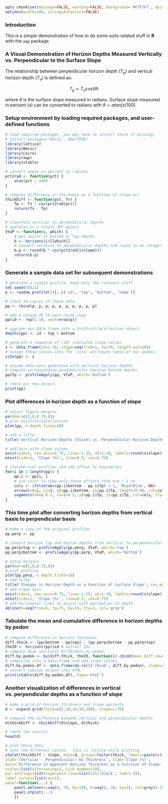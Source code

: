 <!--
manually process like this:
library(knitr); library(markdown)
knit('vertical_vs_perpendicular.Rmd')
markdownToHTML('vertical_vs_perpendicular.md', 'vertical_vs_perpendicular.html')
-->

```r
opts_chunk$set(message=FALSE, warning=FALSE, background='#F7F7F7', dpi=100, fig.align='center', dev='CairoPNG', tidy=FALSE)
options(width=100, stringsAsFactors=FALSE)
```

### Introduction
This is a simple demonstration of how to do some soils-related stuff in **R** with the `aqp` package.


### A Visual Demonstration of Horizon Depths Measured Vertically vs. Perpendicular to the Surface Slope

The relationship between perpendicular horizon depth ($T_{p}$) and vertical horizon depth ($T_{v}$) is defined as: 

$$T_{p} = T_{v} cos(\theta)$$

where $\theta$ is the surface slope measured in radians. Surface slope measured in percent ($s$) can be converted to radians with $\theta = atan(s / 100)$.

### Setup environment by loading required packages, and user-defined functions
```r
# load required packages, you may have to install these if missing:
# install.packages('Hmisc', dep=TRUE)
library(lattice)
library(Hmisc)
library(Cairo)
library(aqp)
library(xtable)

# convert angle in percent to radians
pct2rad <- function(pct) {
	atan(pct / 100)
}

# compute difference in thickness as a function of slope pct
thickDiff <- function(pct, Tv) {
	Tp <- Tv * cos(pct2rad(pct))
	return(Tv - Tp)
}

# transform vertical to perpendicular depths
# operates on a single SPC object
VtoP <- function(i, which) {
	# get vector of bottom or top depths
	b <- horizons(i)[[which]]
	# convert vertical to perpendicular depths and round to an integer
	b.p <- round(b * cos(pct2rad(i$slope)))
	return(b.p)
}
```





### Generate a sample data set for subsequent demonstrations
```r
# generate a single profile, keep only the relevant stuff
set.seed(54321)
p <- random_profile(1)[, c('id', 'top', 'bottom', 'name')]

# stack 10 copies of these data
pp <- rbind(p, p, p, p, p, p, p, p, p, p)

# add a unique ID to each chunk copy
pp$id <- rep(1:10, each=nrow(p))

# upgrade our data.frame into a SoilProfileCollection object
depths(pp) <- id ~ top + bottom

# generate a sequence of (10) simulated slope values
s <- data.frame(id=1:10, slope=seq(from=1, to=70, length.out=10))
# assign these values into the 'site' attribute table of our pedons
site(pp) <- s

# assume data were generated with vertical horizon depths
# compute corresponding perpendicular horizon bottom depths
pp$Tp <- profileApply(pp, VtoP, which='bottom')

# check our new object:
print(pp)
```

### Plot differences in horizon depth as a function of slope
```r
# adjust figure margins
par(mar=c(2,0,0.75,0))
# plot SoilProfileCollection
plot(pp, n.depth.ticks=10)

# add a title
title('Vertical Horizon Depths (black) vs. Perpendicular Horizon Depths (blue)', cex.main=0.75)

# add axis with slope values
axis(side=1, cex.axis=0.75, line=-1.25, at=1:10, labels=round(s$slope))
mtext(side=1, 'Slope (%)', line=0.5, cex=0.75)

# iterate over profiles and add offset hz boundaries
for(i in 1:length(pp)) {
	pp.i <- pp[i, ]
	# use color to show only those offsets that are > 1 cm
	cols <- ifelse(abs(pp.i$bottom - pp.i$Tp) > 1, 'RoyalBlue', NA)
	arrows(x0=i, x1=i, y0=pp.i$bottom, y1=pp.i$Tp, length=0.08, col=cols)
	segments(x0=i-0.2, x1=i+0.2, y0=pp.i$Tp, y1=pp.i$Tp, col=cols, lty=2)
}
```

### This time plot after converting horizon depths from vertical basis to perpendicular basis
```r
# make a copy of the original profiles
pp.perp <- pp

# convert horizon top and bottom depths from vertical to perpendicular basis
pp.perp$top <- profileApply(pp.perp, VtoP, which='top')
pp.perp$bottom <- profileApply(pp.perp, VtoP, which='bottom')

# setup margins
par(mar=c(2,0,0.75,0))
# plot profiles
plot(pp.perp, n.depth.ticks=10)
# add title
title('Changes in Horizon Depth as a Function of Surface Slope', cex.main=0.75)
# add slope axis
axis(side=1, cex.axis=0.75, line=-1.25, at=1:10, labels=round(s$slope))
mtext(side=1, 'Slope (%)', line=0.5, cex=0.75)
# add horizontal lines to assist with perception of depth
abline(h=seq(from=5, to=75, by=5), lty=3, col='grey')
```

### Tabulate the mean and cumulative difference in horizon depths by pedon
```r
# compute difference in horizon thickness
diff.thick <- (pp$bottom - pp$top) - (pp.perp$bottom - pp.perp$top)
theID <- horizons(pp)$id # extract IDs
# compute mean and total difference by pedon
diff.by.pedon <- by(diff.thick, theID, function(i) cbind(mean.diff.cm=mean(i), total.diff.cm=sum(i)))
# composite into a data.frame and add slope values
diff.by.pedon.df <- data.frame(do.call('rbind', diff.by.pedon), slope=round(s$slope))
# convert tabular output into HTML
print(xtable(diff.by.pedon.df), type='html')
```

### Another visualization of differences in vertical vs. perpendicular depths as a function of slope
```r
# make a grid of horizon thickness and slope percents
d <- expand.grid(thick=c(5,10,20,50,100), slope=1:70)

# compute the difference between vertical and perpendicular depths
d$thickDiff <- thickDiff(d$slope, d$thick)

# check the results
head(d)
```

```r
# plot these data
# note the different syntax-- this is lattice-style plotting
xYplot(thickDiff ~ slope, data=d, groups=factor(thick, labels=paste(c(5,10,20,50,100), 'cm depth')), type='l',
ylab='(Vertical - Perpendicular) Hz Thickness', xlab='Slope (%)', 
main='Difference in Apparent Horizon Thickness as a Function of Slope', 
scales=list(alternating=3, tick.number=10), 
par.settings=list(superpose.line=list(col='black', lwd=1.5)), 
label.curves=list(cex=1), 
panel=function(...) {
	panel.abline(v=seq(0, 70, by=10), h=seq(0, 20, by=2), col=grey(0.75), lty=3)
	panel.xYplot(...)
	})
```
